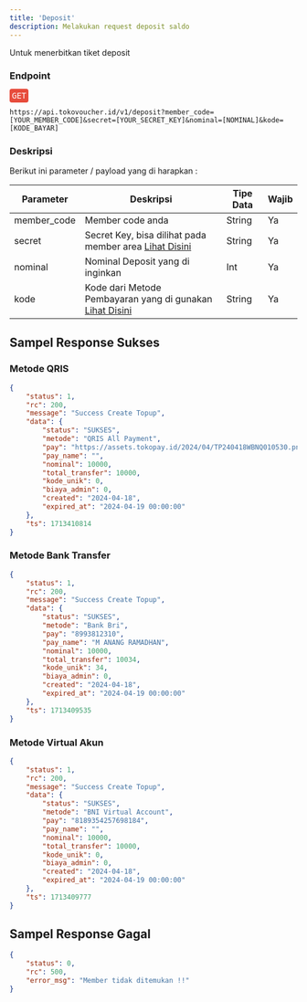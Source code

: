 ```yaml
---
title: 'Deposit'
description: Melakukan request deposit saldo
---
```



Untuk menerbitkan tiket deposit 

### Endpoint
<div style="font-family:monospace;margin-bottom: 12px;">
<span style="color:white;background:#e74c3c;border-radius: 4px;padding: 4px;">GET</span>
</div>

```
https://api.tokovoucher.id/v1/deposit?member_code=[YOUR_MEMBER_CODE]&secret=[YOUR_SECRET_KEY]&nominal=[NOMINAL]&kode=[KODE_BAYAR]
```

### Deskripsi
Berikut ini parameter / payload yang di harapkan :


| Parameter   | Deskripsi                                                                                                              | Tipe Data | Wajib |
|-------------|------------------------------------------------------------------------------------------------------------------------|-----------|-------|
| member_code | Member code anda                                                                                                       | String    | Ya    |
| secret   | Secret Key, bisa dilihat pada member area  [Lihat Disini](https://member.tokovoucher.id/pengaturan/secret-key)| String    | Ya    |
| nominal | Nominal Deposit yang di inginkan | Int | Ya |
| kode | Kode dari Metode Pembayaran yang di gunakan [Lihat Disini](/kode-bank) | String | Ya|

## Sampel Response Sukses

### Metode QRIS

```json
{
    "status": 1,
    "rc": 200,
    "message": "Success Create Topup",
    "data": {
        "status": "SUKSES",
        "metode": "QRIS All Payment",
        "pay": "https://assets.tokopay.id/2024/04/TP240418WBNQ010530.png",
        "pay_name": "",
        "nominal": 10000,
        "total_transfer": 10000,
        "kode_unik": 0,
        "biaya_admin": 0,
        "created": "2024-04-18",
        "expired_at": "2024-04-19 00:00:00"
    },
    "ts": 1713410814
}
```

### Metode Bank Transfer

```json
{
    "status": 1,
    "rc": 200,
    "message": "Success Create Topup",
    "data": {
        "status": "SUKSES",
        "metode": "Bank Bri",
        "pay": "8993812310",
        "pay_name": "M ANANG RAMADHAN",
        "nominal": 10000,
        "total_transfer": 10034,
        "kode_unik": 34,
        "biaya_admin": 0,
        "created": "2024-04-18",
        "expired_at": "2024-04-19 00:00:00"
    },
    "ts": 1713409535
}

```

### Metode Virtual Akun

```json
{
    "status": 1,
    "rc": 200,
    "message": "Success Create Topup",
    "data": {
        "status": "SUKSES",
        "metode": "BNI Virtual Account",
        "pay": "8189354257698184",
        "pay_name": "",
        "nominal": 10000,
        "total_transfer": 10000,
        "kode_unik": 0,
        "biaya_admin": 0,
        "created": "2024-04-18",
        "expired_at": "2024-04-19 00:00:00"
    },
    "ts": 1713409777
}

```

## Sampel Response Gagal

```json
{
    "status": 0,
    "rc": 500,
    "error_msg": "Member tidak ditemukan !!"
}
```



